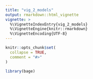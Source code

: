 ```yaml
---
title: "vig_2_models"
output: rmarkdown::html_vignette
vignette: >
  %\VignetteIndexEntry{vig_2_models}
  %\VignetteEngine{knitr::rmarkdown}
  %\VignetteEncoding{UTF-8}
---
```


```r
knitr::opts_chunk$set(
  collapse = TRUE,
  comment = "#>"
)
```

```r
library(bage)
```
